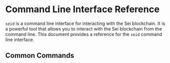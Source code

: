 
# Command Line Interface Reference

`seid` is a command line interface for interacting with the Sei blockchain. It is a powerful tool that allows you to interact with the Sei blockchain from the command line. This document provides a reference for the `seid` command line interface.

## Common Commands

<Cards>
	<Card arrow key='tx' title='seid tx [command]' href='/seid/tx' />
	<Card arrow key='query' title='seid query [command]' href='/seid/query' />
	<Card arrow key='keys' title='seid keys [command]' href='/seid/keys' />
</Cards>
